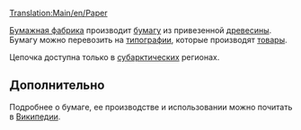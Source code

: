 [[Translation:Main/en/Paper]]{{en/-}}
{{ru/Груз|груз=Бумага
|изображение=Paper.png
|производит=[[Main/ru/Бумажная фабрика|Бумажная фабрика]]
|принимает=[[Main/ru/Типография|Типография]]
}}

[[Main/ru/Бумажная фабрика|Бумажная фабрика]] производит [[Main/ru/Бумага|бумагу]] из привезенной [[Main/ru/Древесина|древесины]]. Бумагу можно перевозить на [[Main/ru/Типография|типографии]], которые производят [[Main/ru/товары|товары]].

Цепочка доступна только в [[Main/en/Климат/Ru#Субарктический|субарктических]] регионах.


==Дополнительно==
Подробнее о бумаге, ее производстве и использовании можно почитать в [http://www.wikipedia.org/wiki/ru:Бумага Википедии].